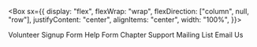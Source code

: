 
<Box sx={{
  display: "flex",
  flexWrap: "wrap",
  flexDirection: ["column", null, "row"],
  justifyContent: "center",
  alignItems: "center",
  width: "100%",
  }}>
  <Link
    variant="buttons.primary"
    sx={{
     width: ["300px", null, "auto"], 
      display: "inline-block",
      px: 4,
      py: 3,
      mx: 3,
      my: 3,
      textDecoration: "none",
      fontSize: 3,
    }}
    href="https://airtable.com/shrsadbAsPqiyfXGp"
  >
    Volunteer Signup Form
  </Link>
  <Link
    variant="buttons.outline"
    sx={{
      width: ["300px", null, "auto"],
      display: "inline-block",
      px: 4,
      py: 3,
      mx: 3,
      my: 3,
      textDecoration: "none",
      fontSize: 3,
    }}
    href="https://airtable.com/shrbb2Ut3023aUQGU"
  >
    Help Form
  </Link>
  <Link
    variant="buttons.outline"
    sx={{
      width: ["300px", null, "auto"],
      display: "inline-block",
      px: 4,
      py: 3,
      mx: 3,
      my: 3,
      textDecoration: "none",
      fontSize: 3,
    }}
    href="https://airtable.com/shrgt6Tsheg1eLLCH"
  >
    Chapter Support Mailing List
  </Link>
  <Link
    variant="buttons.outline"
    sx={{
      width: ["300px", null, "auto"],
      display: "inline-block",
      px: 4,
      py: 3,
      mx: 3,
      my: 3,
      textDecoration: "none",
      fontSize: 3,
    }}
    href="dsausatech@gmail.com"
  >
    Email Us
  </Link>

</Box>
